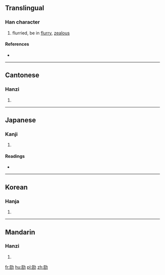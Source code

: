 ==Translingual==

===Han character===
{{Han char|rn=19|rad=力|as=06|sn=8|four=74727|canj=SGKS|ids=⿰匡力}}

# flurried, be in [[flurry]], [[zealous]]

====References====
* {{Han ref|kx=0147.140|dkj=02336|dj=0331.220|hdz=10369.090|uh=52BB|ud=21179|bh=A8F1|bd=43249}}

----

==Cantonese==

===Hanzi===
{{yue-hanzi|jyut=|y=hong1}}

# {{defn|lang=yue|sort=力06}}

----

==Japanese==

===Kanji===
{{ja-kanji|grade=|rs=力06}}

# {{defn|lang=ja|sort=力06}}

====Readings====
* {{ja-readings|on=[[きょう]] (kyō), [[こう]] (kō)|kun=[[あわてる]] (awateru)}}

----

==Korean==

===Hanja===
{{ko-hanja|hangeul=광|rv=gwang|mr=kwang}}

# {{defn|lang=ko|sort=力06}}

----

==Mandarin==

===Hanzi===
{{cmn-hanzi|pin=[[kuāng]] ([[kuang1]])|wg=k'uang<sup>1</sup>}}

# {{defn|lang=cmn|sort=力06}}

[[fr:劻]]
[[hu:劻]]
[[pl:劻]]
[[zh:劻]]